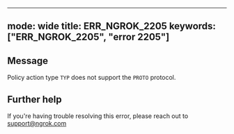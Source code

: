 
---
mode: wide
title: ERR_NGROK_2205
keywords: ["ERR_NGROK_2205", "error 2205"]
---

## Message
Policy action type `TYP` does not support the `PROTO` protocol.




## Further help
If you're having trouble resolving this error, please reach out to [support@ngrok.com](mailto:support@ngrok.com?subject=Help%20with%20ERR_NGROK_2205)

